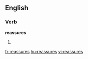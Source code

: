 
==English==

===Verb===
'''reassures'''

# {{third-person singular of|[[reassure]]}}

[[fr:reassures]]
[[hu:reassures]]
[[vi:reassures]]